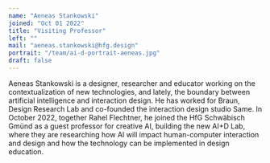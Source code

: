 ```yaml
---
name: "Aeneas Stankowski"
joined: "Oct 01 2022"
title: "Visiting Professor"
left: ""
mail: "aeneas.stankowski@hfg.design"
portrait: "/team/ai-d-portrait-aeneas.jpg"
draft: false
---
```


Aeneas Stankowski is a designer, researcher and educator working on the contextualization of new technologies, and lately, the boundary between artificial intelligence and interaction design. He has worked for Braun, Design Research Lab and co-founded the interaction design studio Same. In October 2022, together Rahel Flechtner, he joined the HfG Schwäbisch Gmünd as a guest professor for creative AI, building the new AI+D Lab, where they are researching how AI will impact human-computer interaction and design and how the technology can be implemented in design education.
